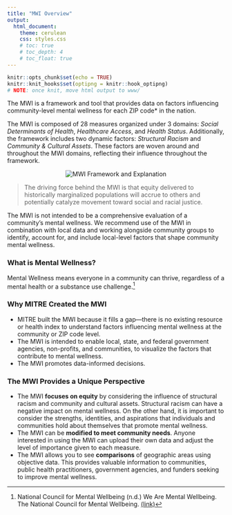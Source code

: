 ```yaml
---
title: "MWI Overview"
output: 
  html_document:
    theme: cerulean
    css: styles.css
    # toc: true
    # toc_depth: 4
    # toc_float: true
---
```


```r
knitr::opts_chunk$set(echo = TRUE)
knitr::knit_hooks$set(optipng = knitr::hook_optipng)
# NOTE: once knit, move html output to www/
```

The MWI is a framework and tool that provides data on factors influencing community-level mental wellness for each ZIP code\* in the nation.

The MWI is composed of 28 measures organized under 3 domains: *Social Determinants of Health*, *Healthcare Access*, and *Health Status*. Additionally, the framework includes two dynamic factors: *Structural Racism* and *Community & Cultural Assets*. These factors are woven around and throughout the MWI domains, reflecting their influence throughout the framework.

<center>![MWI Framework and Explanation](images/mwi_framework_w_explanation.png)\
</center>

<blockquote class="focus">The driving force behind the MWI is that equity delivered to historically marginalized populations will accrue to others and potentially catalyze movement toward social and racial justice.</blockquote>

The MWI is not intended to be a comprehensive evaluation of a community's mental wellness. We recommend use of the MWI in combination with local data and working alongside community groups to identify, account for, and include local-level factors that shape community mental wellness.

### What is Mental Wellness?

Mental Wellness means everyone in a community can thrive, regardless of a mental health or a substance use challenge.[^1]

[^1]: National Council for Mental Wellbeing (n.d.) We Are Mental Wellbeing. The National Council for Mental Wellbeing. <a href = 'https://www.thenationalcouncil.org/about/we-are-mental-wellbeing/' target = "_blank">(link)</a>

### Why MITRE Created the MWI

-   MITRE built the MWI because it fills a gap---there is no existing resource or health index to understand factors influencing mental wellness at the community or ZIP code level.
-   The MWI is intended to enable local, state, and federal government agencies, non-profits, and communities, to visualize the factors that contribute to mental wellness.
-   The MWI promotes data-informed decisions.

### The MWI Provides a Unique Perspective

-   The MWI **focuses on equity** by considering the influence of structural racism and community and cultural assets. Structural racism can have a negative impact on mental wellness. On the other hand, it is important to consider the strengths, identities, and aspirations that individuals and communities hold about themselves that promote mental wellness.
-   The MWI can be **modified to meet community needs**. Anyone interested in using the MWI can upload their own data and adjust the level of importance given to each measure.
-   The MWI allows you to see **comparisons** of geographic areas using objective data. This provides valuable information to communities, public health practitioners, government agencies, and funders seeking to improve mental wellness.
